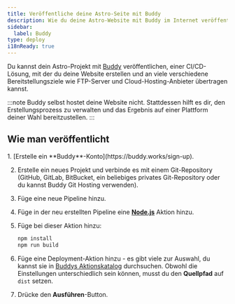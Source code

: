 ```yaml
---
title: Veröffentliche deine Astro-Seite mit Buddy
description: Wie du deine Astro-Website mit Buddy im Internet veröffentlichst.
sidebar:
  label: Buddy
type: deploy
i18nReady: true
---
```



Du kannst dein Astro-Projekt mit [Buddy](https://buddy.works/) veröffentlichen, einer CI/CD-Lösung, mit der du deine Website erstellen und an viele verschiedene Bereitstellungsziele wie FTP-Server und Cloud-Hosting-Anbieter übertragen kannst.

:::note
Buddy selbst hostet deine Website nicht. Stattdessen hilft es dir, den Erstellungsprozess zu verwalten und das Ergebnis auf einer Plattform deiner Wahl bereitzustellen.
:::

## Wie man veröffentlicht

<Steps>
1. [Erstelle ein **Buddy**-Konto](https://buddy.works/sign-up).

2. Erstelle ein neues Projekt und verbinde es mit einem Git-Repository (GitHub, GitLab, BitBucket, ein beliebiges privates Git-Repository oder du kannst Buddy Git Hosting verwenden).

3. Füge eine neue Pipeline hinzu.

4. Füge in der neu erstellten Pipeline eine **[Node.js](https://buddy.works/actions/node-js)** Aktion hinzu.

5. Füge bei dieser Aktion hinzu:

   ```bash
   npm install
   npm run build
   ```

6. Füge eine Deployment-Aktion hinzu - es gibt viele zur Auswahl, du kannst sie in [Buddys Aktionskatalog](https://buddy.works/actions) durchsuchen. Obwohl die Einstellungen unterschiedlich sein können, musst du den **Quellpfad** auf `dist` setzen.

7. Drücke den **Ausführen**-Button.
</Steps>
